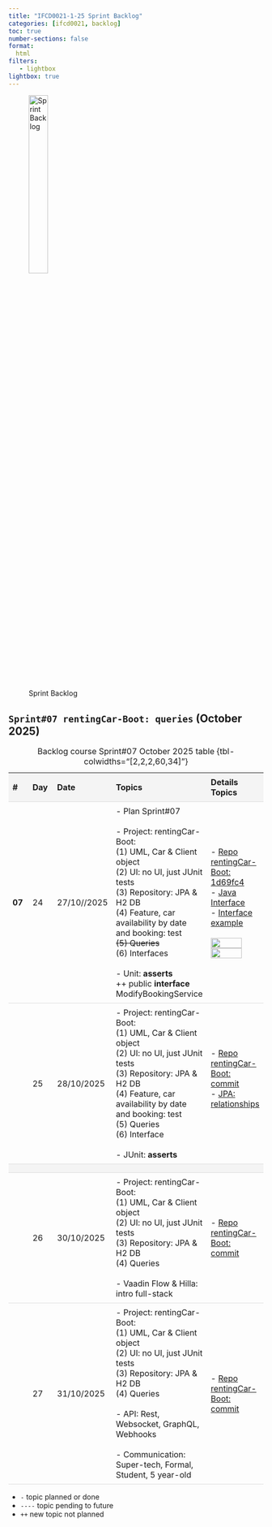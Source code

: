 ```yaml
---
title: "IFCD0021-1-25 Sprint Backlog"
categories: [ifcd0021, backlog]
toc: true
number-sections: false
format:
  html
filters:
   - lightbox
lightbox: true
---
```


<style>

.heatMap th { background:  #f4f4f4;}
tr:nth-child(3) {background-color: #f4f4f4;}

th, td {
  padding: 8px;
  text-align: left;
  border-bottom: 1px solid #ddd;
}

tr:hover {background-color:  #f4f4f4;}

</style>

![Sprint Backlog](/images/home/backlog.jpg){width="30%"}

<div class="heatMap">

::: {.column-page-right}

##  ``Sprint#07 rentingCar-Boot: queries`` (October 2025)

| # | Day | Date | Topics |  Details Topics |
| -- | -- | -- | -- | -- |
| **07**  | 24 | 27/10//2025 |  - Plan Sprint#07 </br></br> - Project: rentingCar-Boot: <br> (1) UML, Car & Client object  <br> (2) UI: no UI, just JUnit tests <br>  (3) Repository: JPA & H2 DB </br> (4) Feature, car availability by date and booking: test</br> <s>(5) Queries </s></br> (6) Interfaces  </br>  </br>  - Unit: **asserts** </br> ++ public **interface** ModifyBookingService    |   - [Repo rentingCar-Boot: 1d69fc4](https://github.com/AlbertProfe/rentingCarTest/tree/1d69fc4b23c0e940c667d59febececb884685720){.external target='_blank'} </br> - [Java Interface](https://albertprofe.dev/javase/se-concepts-interface.html){.external target='_blank'} </br> - [Interface example](https://albertprofe.dev/javase/selab0-4.html){.external target='_blank'}</br></br>  ![](/images/javase/OOP_UMLSuperclass.png){.lightbox width=80% fig-align="center"} </br> ![](/images/javase/Interface.jpg){.lightbox width=80% fig-align="center"}|
|  | 25 | 28/10/2025 |  - Project: rentingCar-Boot: <br> (1) UML, Car & Client object  <br> (2) UI: no UI, just JUnit tests <br>  (3) Repository: JPA & H2 DB </br> (4) Feature, car availability by date and booking: test</br> (5) Queries </br> (6) Interface </br>  </br>  - JUnit: **asserts** </br>   |    - [Repo rentingCar-Boot: commit](https://github.com/AlbertProfe/rentingCarTest/tree/){.external target='_blank'} </br> - [JPA: relationships](/springboot/boot-concepts-jpa-3.qmd){.external target='_blank'} </br> </br> |
|   |
|   | 26 | 30/10/2025 | - Project: rentingCar-Boot: <br> (1) UML, Car & Client object  <br> (2) UI: no UI, just JUnit tests <br>  (3) Repository: JPA & H2 DB </br> (4) Queries  </br> </br>  - Vaadin Flow & Hilla: intro full-stack |  - [Repo rentingCar-Boot: commit](https://github.com/AlbertProfe/rentingCarTest/tree/){.external target='_blank'} </br>    |
|   | 27 | 31/10/2025 | - Project: rentingCar-Boot: <br> (1) UML, Car & Client object  <br> (2) UI: no UI, just JUnit tests <br>  (3) Repository: JPA & H2 DB </br> (4) Queries </br> </br> - API: Rest, Websocket, GraphQL, Webhooks  </br> </br> - Communication: Super-tech, Formal, Student, 5 year-old|   - [Repo rentingCar-Boot: commit](https://github.com/AlbertProfe/rentingCarTest/tree/){.external target='_blank'} </br>    |
: Backlog course Sprint#07 October 2025 table {tbl-colwidths="[2,2,2,60,34]"}
:::

</div>

::: {.callout-note}
- `-` topic planned or done
- `----` topic pending to future
- `++` new topic not planned
:::

